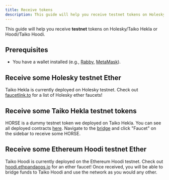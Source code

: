 ```yaml
---
title: Receive tokens
description: This guide will help you receive testnet tokens on Holesky and Taiko.
---
```



This guide will help you receive **testnet** tokens on Holesky/Taiko Hekla or Hoodi/Taiko Hoodi.

## Prerequisites

- You have a wallet installed (e.g., [Rabby](https://rabby.io/), [MetaMask](https://metamask.io/)).

## Receive some Holesky testnet Ether

Taiko Hekla is currently deployed on Holesky testnet. Check out [faucetlink.to](https://faucetlink.to/) for a list of Holesky ether faucets!

## Receive some Taiko Hekla testnet tokens

HORSE is a dummy testnet token we deployed on Taiko Hekla. You can see all deployed contracts [here](/network-reference/contract-addresses). Navigate to the [bridge](https://bridge.hekla.taiko.xyz) and click "Faucet" on the sidebar to receive some HORSE.

## Receive some Ethereum Hoodi testnet Ether

Taiko Hoodi is currently deployed on the Ethereum Hoodi testnet. Check out [hoodi.ethpandaops.io](https://hoodi.ethpandaops.io/) for an ether faucet! Once received, you will be able to bridge funds to Taiko Hoodi and use the network as you would any other.
